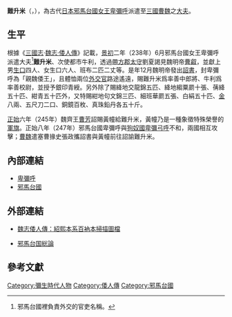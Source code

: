 {{japanese|image=|japanese=難升米|kana=なしめ|romaji=Nashime}}
'''難升米'''（{{lang-ja|なしめ}}，{{bd|？||？||}}），為古代[[日本|日本]][[邪馬台國|邪馬台國]][[女王|女王]][[卑彌呼|卑彌呼]]派遣至[[三國|三國]][[曹魏|曹魏]]之[[大夫_(官名)#日本|大夫]]。

== 生平 ==
根據《[[三國志|三國志]]·[[魏志·倭人傳|魏志·倭人傳]]》記載，[[景初|景初]]二年（238年）6月邪馬台國女王卑彌呼派遣大夫<ref>邪馬台國裡負責外交的官吏名稱。</ref>'''難升米'''、次使都市牛利，透過[[帶方郡|帶方郡]][[太守|太守]]劉夏謁見魏明帝[[曹叡|曹叡]]，並獻上男[[生口|生口]]四人、女生口六人、班布二匹二丈等。是年12月魏明帝發出[[詔書|詔書]]，封卑彌呼為「親魏倭王」，且體恤兩位[[外交官|外交官]]路途遙遠，賜難升米爲率善中郎將、牛利爲率善校尉，並授予銀印青綬。另外除了賜絳地交龍錦五匹、絳地縐粟罽十張、蒨絳五十匹、紺青五十匹外，又特賜紺地句文錦三匹、細班華罽五張、白絹五十匹、[[金|金]]八兩、五尺刀二口、銅鏡百枚、真珠鉛丹各五十斤。

[[正始_(曹魏)|正始]]六年（245年）魏齊王[[曹芳|曹芳]]詔賜黃幢給難升米，黃幢乃是一種象徵特殊榮譽的[[軍旗|軍旗]]。正始八年（247年）邪馬台國卑彌呼與[[狗奴國|狗奴國]][[卑彌弓呼|卑彌弓呼]]不和，兩國相互攻擊；[[曹魏|曹魏]]遣塞曹掾史張政攜詔書與黃幢前往詔諭難升米。

== 內部連結 ==
* [[卑彌呼|卑彌呼]]
* [[邪馬台國|邪馬台國]]

== 外部連結 ==
* {{ja}}[http://www.netlaputa.ne.jp/~andreus/page01/a003-02.html 魏志倭人傳：紹熙本系百衲本掃描圖檔]
* {{ja}}[http://yamatonokuni.seesaa.net/ 邪馬台国総論]

== 參考文獻 ==
<div class="references-small">
<references />
</div>

{{wikisource|三國志/卷30}}
{{Wikisourcelang|ja|魏志倭人伝|魏志倭人傳}}

[[Category:彌生時代人物|Category:彌生時代人物]]
[[Category:倭人傳|Category:倭人傳]]
[[Category:邪馬台國|Category:邪馬台國]]